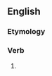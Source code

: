 ==English==

===Etymology===
{{suffix|en|seduce|est}}

===Verb===
{{head|en|verb form}}

# {{en-archaic second-person singular of|seduce|lang=en}}